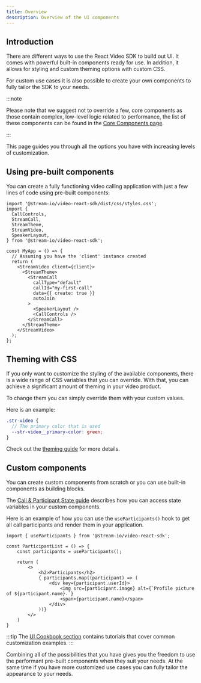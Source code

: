 ```yaml
---
title: Overview
description: Overview of the UI components
---
```


## Introduction

There are different ways to use the React Video SDK to build out UI. It comes with powerful built-in components ready for use.
In addition, it allows for styling and custom theming options with custom CSS.

For custom use cases it is also possible to create your own components to fully tailor the SDK to your needs.

:::note

Please note that we suggest not to override a few, core components as those contain complex, low-level logic related to performance, the list of these components can be found in the [Core Components page](../../basics/core-components/).

:::

This page guides you through all the options you have with increasing levels of customization.

## Using pre-built components

You can create a fully functioning video calling application with just a few lines of code using pre-built components:

```tsx
import '@stream-io/video-react-sdk/dist/css/styles.css';
import {
  CallControls,
  StreamCall,
  StreamTheme,
  StreamVideo,
  SpeakerLayout,
} from '@stream-io/video-react-sdk';

const MyApp = () => {
  // Assuming you have the 'client' instance created
  return (
    <StreamVideo client={client}>
      <StreamTheme>
        <StreamCall
          callType="default"
          callId="my-first-call"
          data={{ create: true }}
          autoJoin
        >
          <SpeakerLayout />
          <CallControls />
        </StreamCall>
      </StreamTheme>
    </StreamVideo>
  );
};
```

## Theming with CSS

If you only want to customize the styling of the available components, there is a wide range of CSS variables that you can override.
With that, you can achieve a significant amount of theming in your video product.

To change them you can simply override them with your custom values.

Here is an example:

```scss
.str-video {
  // The primary color that is used
  --str-video__primary-color: green;
}
```

Check out the [theming guide](../../ui-components/video-theme) for more details.

## Custom components

You can create custom components from scratch or you can use built-in components as building blocks.

The [Call & Participant State guide](../../guides/call-and-participant-state) describes how you can access state variables in your custom components.

Here is an example of how you can use the `useParticipants()` hook to get all call participants and render them in your application.

```tsx
import { useParticipants } from '@stream-io/video-react-sdk';

const ParticipantList = () => {
    const participants = useParticipants();

    return (
        <>
            <h2>Participants</h2>
            { participants.map((participant) => (
                <div key={participant.userId}>
                    <img src={participant.image} alt={`Profile picture of ${participant.name}.`}
                    <span>{participant.name}</span>
                </div>
            ))}
        </>
    )
}
```

:::tip
The [UI Cookbook section](../06-ui-cookbook/01-overview.mdx) contains tutorials that cover common customization examples.
:::

Combining all of the possibilities that you have gives you the freedom to use the performant pre-built components when they suit your needs.
At the same time if you have more customized use cases you can fully tailor the appearance to your needs.
